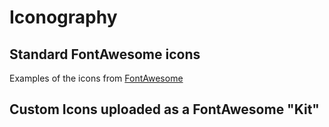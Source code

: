 

<Meta title="Assets/Iconography" />

# Iconography

## Standard FontAwesome icons

Examples of the icons from [FontAwesome](https://fontawesome.com/search)

<FaIcons/>

## Custom Icons uploaded as a FontAwesome "Kit"

<CustomIcons/>


